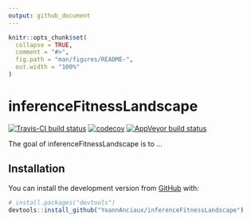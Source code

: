 ```yaml
---
output: github_document
---
```


<!-- README.md is generated from README.Rmd. Please edit that file -->

```r
knitr::opts_chunk$set(
  collapse = TRUE,
  comment = "#>",
  fig.path = "man/figures/README-",
  out.width = "100%"
)
```
# inferenceFitnessLandscape


<!-- badges: start -->
[![Travis-CI build status](https://travis-ci.com/YoannAnciaux/inferenceFitnessLandscape.svg?branch=master)](https://travis-ci.com/YoannAnciaux/inferenceFitnessLandscape)
[![codecov](https://codecov.io/gh/YoannAnciaux/inferenceFitnessLandscape/branch/master/graph/badge.svg)](https://codecov.io/gh/YoannAnciaux/inferenceFitnessLandscape)
[![AppVeyor build status](https://ci.appveyor.com/api/projects/status/github/YoannAnciaux/inferenceFitnessLandscape?branch=master&svg=true)](https://ci.appveyor.com/project/YoannAnciaux/inferenceFitnessLandscape)
<!-- badges: end -->

The goal of inferenceFitnessLandscape is to ...

## Installation

You can install the development version from [GitHub](https://github.com/) with:

``` r
# install.packages("devtools")
devtools::install_github("YoannAnciaux/inferenceFitnessLandscape")
```
<!-- ## Example

This is a basic example which shows you how to solve a common problem:

```r
library(inferenceFitnessLandscape)
## basic example code
```

What is special about using `README.Rmd` instead of just `README.md`? You can include R chunks like so:

```r
summary(cars)
```

You'll still need to render `README.Rmd` regularly, to keep `README.md` up-to-date.

You can also embed plots, for example:

```r
plot(pressure)
```

In that case, don't forget to commit and push the resulting figure files, so they display on GitHub!
-->
